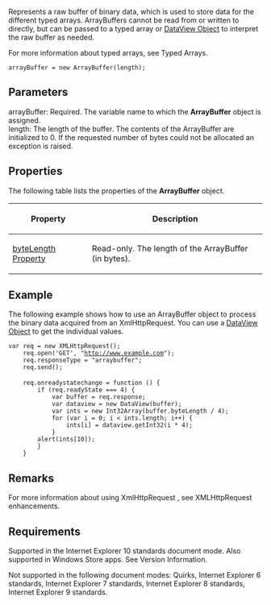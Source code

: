 Represents a raw buffer of binary data, which is used to store data for the different typed arrays. ArrayBuffers cannot be read from or written to directly, but can be passed to a typed array or [[Objects/DataView|DataView Object]] to interpret the raw buffer as needed.

For more information about typed arrays, see Typed Arrays.

 arrayBuffer = new ArrayBuffer(length);

==Parameters==
; arrayBuffer: Required. The variable name to which the '''ArrayBuffer''' object is assigned.
; length: The length of the buffer. The contents of the ArrayBuffer are initialized to 0. If the requested number of bytes could not be allocated an exception is raised.

==Properties==
The following table lists the properties of the '''ArrayBuffer''' object.

{| class='wikitable'
|-
! Property
! Description
|-
| [[Objects/ArrayBuffer/byteLength Property|byteLength Property]]
| Read-only. The length of the ArrayBuffer (in bytes).
|}

==Example==
The following example shows how to use an ArrayBuffer object to process the binary data acquired from an XmlHttpRequest. You can use a [[Objects/DataView|DataView Object]] to get the individual values.

 var req = new XMLHttpRequest();
     req.open('GET', "http://www.example.com");
     req.responseType = "arraybuffer";
     req.send();
 
     req.onreadystatechange = function () {
         if (req.readyState === 4) {
             var buffer = req.response;
             var dataview = new DataView(buffer);
             var ints = new Int32Array(buffer.byteLength / 4);
             for (var i = 0; i &lt; ints.length; i++) {
                 ints[i] = dataview.getInt32(i * 4);
             }
         alert(ints[10]);
         }
     }

==Remarks==
For more information about using XmlHttpRequest , see XMLHttpRequest enhancements.


==Requirements==
Supported in the Internet Explorer 10 standards document mode. Also supported in Windows Store apps. See Version Information.

Not supported in the following document modes: Quirks, Internet Explorer 6 standards, Internet Explorer 7 standards, Internet Explorer 8 standards, Internet Explorer 9 standards.

